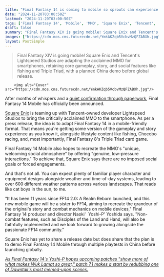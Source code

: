 ```yaml
---
title: "Final Fantasy 14 is coming to mobile so sprouts can experience the 'grandeur of the original's story and combat,' and card game sickos like me have another way to play Triple Triad"
date: "2024-11-20T03:00:50Z"
lastmod: "2024-11-20T03:00:50Z"
tags: ['Final Fantasy 14', 'Mobile', 'MMO', 'Square Enix', 'Tencent', 'Android', 'iOS']
draft: false
summary: "Final Fantasy XIV is going mobile! Square Enix and Tencent's Lightspeed Studios are adapting the acclaimed MMO for smartphones, retaining core gameplay, story, and social features like fishing and Triple Triad, with a planned China demo before global release."
images: ["https://cdn.mos.cms.futurecdn.net/YmkAKZqb5VcbvMzQFZABXh.jpg"]
layout: PostSimple
---
```

> Final Fantasy XIV is going mobile! Square Enix and Tencent's Lightspeed Studios are adapting the acclaimed MMO for smartphones, retaining core gameplay, story, and social features like fishing and Triple Triad, with a planned China demo before global release.


        <img alt="Cover" src="https://cdn.mos.cms.futurecdn.net/YmkAKZqb5VcbvMzQFZABXh.jpg"/>
        
After months of whispers and a [quiet confirmation through paperwork](https://www.gamesradar.com/games/final-fantasy/final-fantasy-14-mobile-apparently-a-whole-separate-mmo-is-seemingly-confirmed-by-china/), Final Fantasy 14 Mobile has officially been announced.

[Square Enix](https://www.gamesradar.com/tag/square_enix/) is teaming up with Tencent-owned developer Lightspeed Studios to bring the critically acclaimed MMO to the smartphone. As per a press release, the idea is to adapt Final Fantasy 14 in a mobile-friendly format. That means you're getting some version of the gameplay and story experience as you know it, alongside lifestyle content like fishing, Chocobo racing, and, most importantly, Final Fantasy 8's Triple Triad card game.

Final Fantasy 14 Mobile also hopes to recreate the MMO's "unique, welcoming social atmosphere" by offering "genuine, low-pressure interactions." To achieve that, Square Enix says there are no imposed social goals or forced engagements.

And that's not all. You can expect plenty of familiar player character and equipment designs alongside weather and time-of-day systems, leading to over 600 different weather patterns across various landscapes. That reads like cat boys in the sun, to me.

"It has been 11 years since FF14 2.0: A Realm Reborn launched, and this new mobile game will be a sister to FF14, aiming to recreate the grandeur of the original's story and combat mechanics on mobile devices," Final Fantasy 14 producer and director Naoki'  Yoshi-P' Yoshida says. "Non-combat features, such as Disciples of the Land and Hand, will also be faithfully implemented and we look forward to growing alongside the passionate FF14 community."

Square Enix has yet to share a release date but does share that the plan is to demo Final Fantasy 14 Mobile through multiple playtests in China before launching globally.

[<em>As Final Fantasy 14's Yoshi-P hopes upcoming patches "show more of what makes Wuk Lamat so great," patch 7.1 makes a start by redubbing one of Dawntail's most memed-upon scenes.</em>](https://www.gamesradar.com/games/final-fantasy/as-final-fantasy-14s-yoshi-p-hopes-upcoming-patches-show-more-of-what-makes-wuk-lamat-so-great-patch-7-1-makes-a-start-by-redubbing-one-of-dawntails-most-memed-upon-scenes/)
        